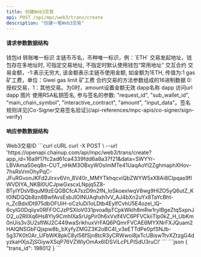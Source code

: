 ---
title: 创建Web3交易
api: POST /api/mpc/web3/trans/create
description: "创建一笔Web3交易"
---

#### 请求参数数据结构
<ParamField query="sub_wallet_id" type="integer" required>
    钱包id
</ParamField>
<ParamField query="request_id" type="string" required>
   	转账唯一标识
</ParamField>
<ParamField query="main_chain_symbol" type="string" required>
    主链币币名，币种唯一标识，例：`ETH`
</ParamField>
<ParamField query="from" type="string">
    交易发起地址，钱包存在多地址时, 可指定交易地址, 不指定时默认使用钱包“常用地址“
</ParamField>
<ParamField query="interactive_contract" type="string" required>
    交互合约
</ParamField>
<ParamField query="amount" type="string" required>
   	交易金额，-1:表示无穷大, 该金额表示主链币使用金额, 如金额为1ETH, 传值为:1
</ParamField>
<ParamField query="gas_price" type="string" required>
    gas 矿工费，单位：Gwei
</ParamField>
<ParamField query="gas_limit" type="string" required>
   	gas limit 矿工费
</ParamField>
<ParamField query="input_data" type="string" required>
   	合约交易的方法参数组成的16进制数据
</ParamField>
<ParamField query="trans_type" type="string" required>
   	0:授权交易，1：其他交易。为0时，amount设置金额无效
</ParamField>
<ParamField query="dapp_name" type="string">
   	dapp名称
</ParamField>
<ParamField query="dapp_url" type="string">
   	dapp 访问url
</ParamField>
<ParamField query="dapp_img" type="string">
   	dapp 图片
</ParamField>
<ParamField query="sign" type="string">
   	使用RSA私钥签名, 参与签名的参数: "request_id", "sub_wallet_id", "main_chain_symbol", "interactive_contract", "amount", "input_data"。签名规则详见[Co-Signer交易签名验证](/api-references/mpc-apis/co-signer/sign-verify)
</ParamField>



#### 响应参数数据结构
<Expandable title="object">
    <ResponseField name="trans_id" type="integer">Web3交易ID</ResponseField>
</Expandable>



<RequestExample>
  ```curl cURL
  curl -X POST \
  --url 'https://openapi.chainup.com/api/mpc/web3/trans/create?app_id=16a9f17fc2ad61ca4339fdd6a8a37f21&data=SWYYr-LBVAmaS0eq8n-CUT_nHkM3OBxyWOsImMTe41UaqAoYI2ZghmaphXHov-7hsRsVmOhyPqC-JFuRGvonJKFd2Jirxv6Vn_8V40r_MMYTkhqcviQbZWYW5xX8Ai8CIpqas9fIWVDIYA_NKBl0UCJpwGxscxLNpjq5Z8-BTyIYDsVBquM9zEQGBCfcA7szD9n2fN_loSkoexlwqV8wg9HIZO5yQ6utZ_Kt0lNDQQb8zn8BwfAvsEsbJlOINUAqhxh1vV_AJ4bXn2uYx8TaYcBht-n_ZcBdxIDt975dbOFUiH-oCzIuDi1oLDtb4EylfCvhU5E4ozel_lQ-6cyIG0Dqiiyx0RFFOCJzPSXIoV031pvoa8pTCpkWklh8mRw1rylBgeZtqSxpnJO2_u2RIlXq6Hs8Yly9CmhIXaSrUgPir0h6xVxlf4VC6PFVCkiiTlp0kZ_H_UbKm0nUis3v3U2sflWJ2C449waSrikhuxVrFAQ6PQmrFVCAE6MYXNrFXJQuam2HAIQNSGbFQjspw8b_bXyfyZMGZ3K2oBC4I_v3eETTdPe0pfSNJb-5g37K0tOAr_UFbWK8pkC8yl56fSjn8tcR3yCRWwoi8jxTcUBiswTtvXZtzgG4dyzkaHXjsZjSGiywXSqP76VZWlyOmAx6IDSViLcPLPISdU3ruCI'
  ```
</RequestExample>



<ResponseExample>
```json
{
     "trans_id": 198012
}
```
</ResponseExample>
